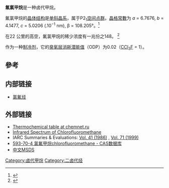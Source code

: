 {{chembox
| ImageFile1 = Chlorofluoromethane.png
| ImageSize1 = 120px
| ImageFile2 = Chlorofluoromethane-3D-vdW.png
| ImageSize2 = 120px
| IUPACName = 氟氯甲烷（Chlorofluoromethane）
| OtherNames = 氯氟甲烷（Fluorochloromethane）、Chloro-fluoro-methane、Methylene chloride fluoride、一氯一氟甲烷（Monochloromonofluoromethane）、CFM、Khladon 31、氟利昂-31、CFC 31、R 31
| Section1 = {{Chembox Identifiers
| CASNo = 593-70-4
| CASNo_Ref = {{cascite|changed|??}}
|  ChemSpiderID  =  11153
|  InChIKey  =  XWCDCDSDNJVCLO-UHFFFAOYAV
|  EINECS  =  209-803-2
|  PubChem  =  11643
|  SMILES  =  ClCF
|  InChI  =  1/CH2ClF/c2-1-3/h1H2
|  ChemSpiderID_Ref  = {{chemspidercite|correct|chemspider}}|  StdInChI_Ref  = {{stdinchicite|correct|chemspider}}|  StdInChI  =  1S/CH2ClF/c2-1-3/h1H2
|  StdInChIKey_Ref  = {{stdinchicite|correct|chemspider}}|  StdInChIKey  =  XWCDCDSDNJVCLO-UHFFFAOYSA-N
|  UNII_Ref  = {{fdacite|correct|FDA}}|  UNII  =  CUM8OUO53E
|  KEGG_Ref  = {{keggcite|changed|kegg}}|  KEGG  =  C19362
}}
| Section2 = {{Chembox Properties
|   Formula = CH<sub>2</sub>ClF
|   MolarMass = 68.48
|   Appearance = 气体
|   Density = 1.271 kg/m<sup>3</sup> at 20 °C
|   MeltingPt = -133.0 °C
|   BoilingPt = -9.1 °C
|   Solubility = 
|   HenryConstant = 0.15 mol.kg<sup>-1</sup>.bar<sup>-1</sup>
  }}
| Section3 = {{Chembox Hazards
|   MainHazards = [[致癌物质|致癌物质第三类]]
|   FlashPt = 
|   Autoignition = 
  }}
}}

'''氟氯甲烷'''是一种卤代甲烷。

氟氯甲烷的[[晶体结构|晶体结构]]是[[单斜晶系|单斜晶系]]，属于P2<sub>1</sub>[[群|空间点群]]。[[晶格常數|晶格常數]]为 ''a'' = 6.7676, ''b'' = 4.1477, ''c'' = 5.0206 (.10<sup>−1</sup> nm), β = 108.205°。<ref>
{{cite journal
 | author = Binbrek O. S., Torrie B. H., Swainson I. P.
 | year = 2002
 | title = Neutron powder-profile study of chlorofluoromethane
 | journal = [[Acta_Crystallographica_C|Acta Crystallographica C]]
 | volume = 58 | issue = 11 | pages = 672–674
 | pmid = 12415178
 | doi = 10.1107/S0108270102017328
}}</ref>

在22 公里的高空，氟氯甲烷的稀少浓度有一兆份之148。
<ref>
{{cite journal
 | author = C. Lippens et al.
 | year = 1981
 | title = Atmospheric nitric acid and chlorofluoromethane 11 from interferometric spectra obtained at the Observatoire du Pic du Midi
 | journal = [[Journal_of_Optics|Journal of Optics]]
 | volume = 12 | issue = 5 | pages = 331–336
 | doi = 10.1088/0150-536X/12/5/007
}}</ref>

作为一种[[制冷剂|制冷剂]]，它的[[臭氧层消耗潜能值|臭氧层消耗潜能值]]（ODP）为0.02（[[一氟三氯甲烷|CCl<sub>3</sub>F]] = 1）。

== 參考 ==
<references/>

== 内部链接 ==
* [[氯氟烃|氯氟烃]]

== 外部链接 ==
* [http://www.chemnet.ru/rus/handbook/ivtan/231.html Thermochemical table at chemnet.ru] {{Wayback|url=http://www.chemnet.ru/rus/handbook/ivtan/231.html |date=20110724161627 }}
* [https://web.archive.org/web/20080920112852/http://nvl.nist.gov/pub/nistpubs/jres/045/3/V45.N03.A03.pdf Infrared Spectrum of Chlorofluoromethane]
* IARC Summaries & Evaluations: [http://www.inchem.org/documents/iarc/vol41/chlorofluoromethane.html Vol. 41 (1986)] {{Wayback|url=http://www.inchem.org/documents/iarc/vol41/chlorofluoromethane.html |date=20100615184554 }}, [http://www.inchem.org/documents/iarc/vol71/076-chlorofluormeth.html Vol. 71 (1999)] {{Wayback|url=http://www.inchem.org/documents/iarc/vol71/076-chlorofluormeth.html |date=20100615195428 }}
* [http://cheman.chemnet.com/dict/dict--593-70-4--1.html 593-70-4 氯氟甲烷chlorofluoromethane - CAS数据库] {{Wayback|url=http://cheman.chemnet.com/dict/dict--593-70-4--1.html |date=20190610104702 }}
* [http://www.chemicalbook.com/ChemicalProductProperty_CN_CB9308844.htm 中文MSDS] {{Wayback|url=http://www.chemicalbook.com/ChemicalProductProperty_CN_CB9308844.htm |date=20100921011510 }}

{{卤代甲烷}}

[[Category:卤代甲烷|Category:卤代甲烷]]
[[Category:二卤代烃|Category:二卤代烃]]
<!---
[[Category:Hydrochlorofluorocarbons|Category:Hydrochlorofluorocarbons]]
[[Category:Refrigerants|Category:Refrigerants]]
[[Category:IARC_Group_3_carcinogens|Category:IARC Group 3 carcinogens]]
--->